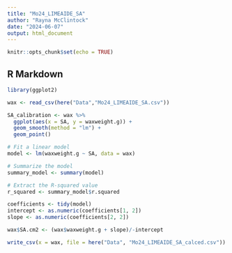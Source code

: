 ```yaml
---
title: "Mo24_LIMEAIDE_SA"
author: "Rayna McClintock"
date: "2024-06-07"
output: html_document
---
```


```r
knitr::opts_chunk$set(echo = TRUE)
```

## R Markdown

```r
library(ggplot2)

wax <- read_csv(here("Data","Mo24_LIMEAIDE_SA.csv"))
```


```r

SA_calibration <- wax %>%
  ggplot(aes(x = SA, y = waxweight.g)) +
  geom_smooth(method = "lm") +
  geom_point() 

# Fit a linear model
model <- lm(waxweight.g ~ SA, data = wax)

# Summarize the model
summary_model <- summary(model)

# Extract the R-squared value
r_squared <- summary_model$r.squared

coefficients <- tidy(model)
intercept <- as.numeric(coefficients[1, 2])
slope <- as.numeric(coefficients[2, 2])

wax$SA.cm2 <- (wax$waxweight.g + slope)/-intercept

write_csv(x = wax, file = here("Data", "Mo24_LIMEAIDE_SA_calced.csv"))

```

